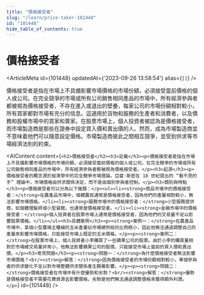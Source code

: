 ```yaml
---
title: "價格接受者"
slug: "/learn/price-taker-101448"
id: "101448"
hide_table_of_contents: true
---
```



# 價格接受者

<ArticleMeta id={101448} updatedAt={'2023-09-26 13:58:54'} alias={`[]`} />
<div className='border-solid border-b border-t-0 my-4 border-[var(--ifm-color-gray-300)]' />

價格接受者是指在市場上不具備影響市場價格的市場份額，必須接受當前價格的個人或公司。在完全競爭的市場或所有公司銷售相同產品的市場中，所有經濟參與者都被視為價格接受者，不存在進入或退出的壁壘，每家公司的市場份額相對較小，所有買家都對市場有充分的信息。這適用於貨物和服務的生產者和消費者，以及債務和股權市場中的買家和賣家。在股票市場上，個人投資者被認為是價格接受者，而市場製造商是那些在證券中設定買入價和賣出價的人。然而，成為市場製造商並不意味着他們可以隨意設定價格。市場製造商彼此之間相互競爭，並受到供求等市場經濟法則的約束。

<AIContent content={`<h2>價格接受者</h2><h3>定義</h3><p>價格接受者是指在市場上不具備影響市場價格的市場份額，必須接受當前價格的個人或公司。在完全競爭的市場或所有公司銷售相同產品的市場中，所有經濟參與者都被視為價格接受者。</p><h3>起源</h3><p>價格接受者的概念源於經濟學中的完全競爭市場理論。亞當·斯密在 18 世紀提出的 “看不見的手” 理論中，市場價格由供求關係決定，而不是由個別參與者控制。</p><h3>類別與特點</h3><p>價格接受者可以分為以下幾類：</p><ul><li><strong>商品市場中的價格接受者：</strong>在農產品市場中，個體農民通常是價格接受者，因為他們的產量相對較小，無法影響市場價格。</li><li><strong>服務市場中的價格接受者：</strong>小型服務提供商，如個體理髮師或小型餐館，也通常是價格接受者。</li><li><strong>金融市場中的價格接受者：</strong>個人投資者在股票市場上通常是價格接受者，因為他們的交易量不足以影響股票價格。</li></ul><h3>具體案例</h3><p><strong>案例一：</strong>在農產品市場中，某個小型農場主種植的玉米產量佔市場總供給的比例極小，因此他無法通過調整自己的產量來影響市場價格，只能接受市場上既定的玉米價格。</p><p><strong>案例二：</strong>在股票市場上，個人投資者小李購買了一些蘋果公司的股票。由於小李的購買量相對於市場總交易量非常小，他無法影響蘋果公司的股價，只能接受市場上當前的買入價和賣出價。</p><h3>常見問題</h3><p><strong>問題一：</strong>為什麼價格接受者無法影響市場價格？<br/><strong>解答：</strong>因為價格接受者的市場份額相對較小，單個參與者的供求變化不足以對市場整體供求關係產生顯著影響。</p><p><strong>問題二：</strong>價格接受者在市場中有什麼優勢和劣勢？<br/><strong>解答：</strong>優勢是價格接受者不需要花費資源去影響價格，劣勢是他們無法通過調整價格來獲得額外利潤。</p>`} id={101448} />
